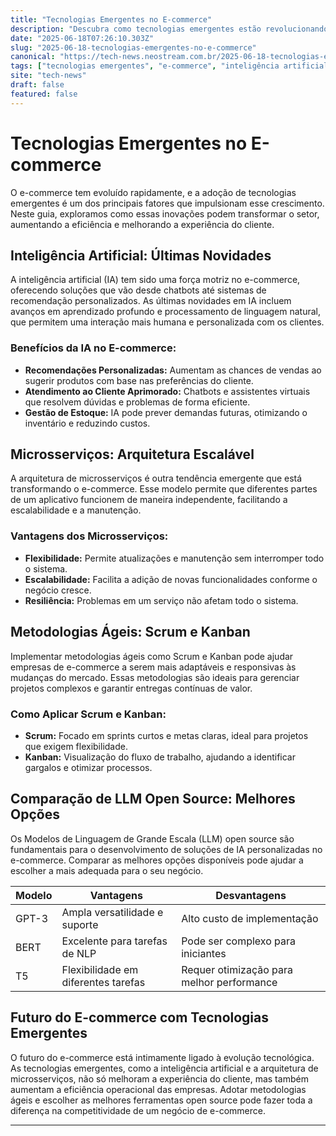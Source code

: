 ```yaml
---
title: "Tecnologias Emergentes no E-commerce"
description: "Descubra como tecnologias emergentes estão revolucionando o e-commerce e impulsionando negócios."
date: "2025-06-18T07:26:10.303Z"
slug: "2025-06-18-tecnologias-emergentes-no-e-commerce"
canonical: "https://tech-news.neostream.com.br/2025-06-18-tecnologias-emergentes-no-e-commerce"
tags: ["tecnologias emergentes", "e-commerce", "inteligência artificial", "microsserviços", "metodologias ágeis"]
site: "tech-news"
draft: false
featured: false
---
```


# Tecnologias Emergentes no E-commerce

O e-commerce tem evoluído rapidamente, e a adoção de tecnologias emergentes é um dos principais fatores que impulsionam esse crescimento. Neste guia, exploramos como essas inovações podem transformar o setor, aumentando a eficiência e melhorando a experiência do cliente.

## Inteligência Artificial: Últimas Novidades

A inteligência artificial (IA) tem sido uma força motriz no e-commerce, oferecendo soluções que vão desde chatbots até sistemas de recomendação personalizados. As últimas novidades em IA incluem avanços em aprendizado profundo e processamento de linguagem natural, que permitem uma interação mais humana e personalizada com os clientes.

### Benefícios da IA no E-commerce:
- **Recomendações Personalizadas:** Aumentam as chances de vendas ao sugerir produtos com base nas preferências do cliente.
- **Atendimento ao Cliente Aprimorado:** Chatbots e assistentes virtuais que resolvem dúvidas e problemas de forma eficiente.
- **Gestão de Estoque:** IA pode prever demandas futuras, otimizando o inventário e reduzindo custos.

## Microsserviços: Arquitetura Escalável

A arquitetura de microsserviços é outra tendência emergente que está transformando o e-commerce. Esse modelo permite que diferentes partes de um aplicativo funcionem de maneira independente, facilitando a escalabilidade e a manutenção.

### Vantagens dos Microsserviços:
- **Flexibilidade:** Permite atualizações e manutenção sem interromper todo o sistema.
- **Escalabilidade:** Facilita a adição de novas funcionalidades conforme o negócio cresce.
- **Resiliência:** Problemas em um serviço não afetam todo o sistema.

## Metodologias Ágeis: Scrum e Kanban

Implementar metodologias ágeis como Scrum e Kanban pode ajudar empresas de e-commerce a serem mais adaptáveis e responsivas às mudanças do mercado. Essas metodologias são ideais para gerenciar projetos complexos e garantir entregas contínuas de valor.

### Como Aplicar Scrum e Kanban:
- **Scrum:** Focado em sprints curtos e metas claras, ideal para projetos que exigem flexibilidade.
- **Kanban:** Visualização do fluxo de trabalho, ajudando a identificar gargalos e otimizar processos.

## Comparação de LLM Open Source: Melhores Opções

Os Modelos de Linguagem de Grande Escala (LLM) open source são fundamentais para o desenvolvimento de soluções de IA personalizadas no e-commerce. Comparar as melhores opções disponíveis pode ajudar a escolher a mais adequada para o seu negócio.

| Modelo | Vantagens | Desvantagens |
|--------|-----------|--------------|
| GPT-3  | Ampla versatilidade e suporte | Alto custo de implementação |
| BERT   | Excelente para tarefas de NLP | Pode ser complexo para iniciantes |
| T5     | Flexibilidade em diferentes tarefas | Requer otimização para melhor performance |

## Futuro do E-commerce com Tecnologias Emergentes

O futuro do e-commerce está intimamente ligado à evolução tecnológica. As tecnologias emergentes, como a inteligência artificial e a arquitetura de microsserviços, não só melhoram a experiência do cliente, mas também aumentam a eficiência operacional das empresas. Adotar metodologias ágeis e escolher as melhores ferramentas open source pode fazer toda a diferença na competitividade de um negócio de e-commerce.

---